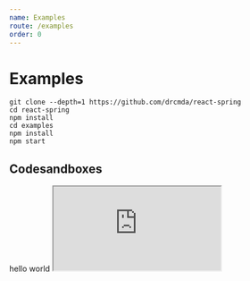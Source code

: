 ```yaml
---
name: Examples
route: /examples
order: 0
---
```


# Examples

    git clone --depth=1 https://github.com/drcmda/react-spring
    cd react-spring
    npm install
    cd examples
    npm install
    npm start

## Codesandboxes

<div style={{
  display: 'grid',
  gridTemplateColumns: 'auto auto',
  gridGap: 20,
}}>
<span>hello</span>
<span>world</span>
<iframe
  src="https://codesandbox.io/embed/vjmmp7xl10?fontsize=13&editorsize=60&hidenavigation=1&codemirror=1&module=%2Fsrc%2FDemo.js&runonclick=1"
  style={{ width: '100%', height: 300, border: 0, borderRadius: 4, overflow: 'hidden' }}
  sandbox="allow-modals allow-forms allow-popups allow-scripts allow-same-origin" />
<iframe
  src="https://codesandbox.io/embed/vjmmp7xl10?fontsize=13&editorsize=60&hidenavigation=1&codemirror=1&module=%2Fsrc%2FDemo.js&runonclick=1"
  style={{ width: '100%', height: 300, border: 0, borderRadius: 4, overflow: 'hidden' }}
  sandbox="allow-modals allow-forms allow-popups allow-scripts allow-same-origin" />
<span>hello</span>
<span>world</span>
<iframe
  src="https://codesandbox.io/embed/vjmmp7xl10?fontsize=13&editorsize=60&hidenavigation=1&codemirror=1&module=%2Fsrc%2FDemo.js&runonclick=1"
  style={{ width: '100%', height: 300, border: 0, borderRadius: 4, overflow: 'hidden' }}
  sandbox="allow-modals allow-forms allow-popups allow-scripts allow-same-origin" />
<iframe
  src="https://codesandbox.io/embed/vjmmp7xl10?fontsize=13&editorsize=60&hidenavigation=1&codemirror=1&module=%2Fsrc%2FDemo.js&runonclick=1"
  style={{ width: '100%', height: 300, border: 0, borderRadius: 4, overflow: 'hidden' }}
  sandbox="allow-modals allow-forms allow-popups allow-scripts allow-same-origin" />
</div>